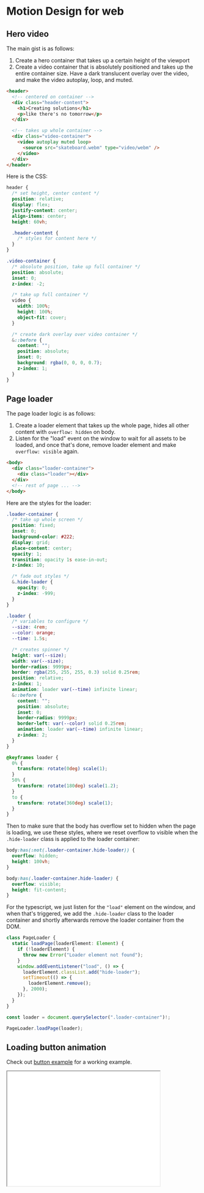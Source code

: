 # Motion Design for web

## Hero video

The main gist is as follows:

1. Create a hero container that takes up a certain height of the viewport
2. Create a video container that is absolutely positioned and takes up the entire container size. Have a dark translucent overlay over the video, and make the video autoplay, loop, and muted.

```html
<header>
  <!-- centered on container -->
  <div class="header-content">
    <h1>Creating solutions</h1>
    <p>like there's no tomorrow</p>
  </div>

  <!-- takes up whole container -->
  <div class="video-container">
    <video autoplay muted loop>
      <source src="skateboard.webm" type="video/webm" />
    </video>
  </div>
</header>
```

Here is the CSS:

```css
header {
  /* set height, center content */
  position: relative;
  display: flex;
  justify-content: center;
  align-items: center;
  height: 60vh;

  .header-content {
    /* styles for content here */
  }
}

.video-container {
  /* absolute position, take up full container */
  position: absolute;
  inset: 0;
  z-index: -2;

  /* take up full container */
  video {
    width: 100%;
    height: 100%;
    object-fit: cover;
  }

  /* create dark overlay over video container */
  &::before {
    content: "";
    position: absolute;
    inset: 0;
    background: rgba(0, 0, 0, 0.7);
    z-index: 1;
  }
}
```

## Page loader

The page loader logic is as follows:

1. Create a loader element that takes up the whole page, hides all other content with `overflow: hidden` on body.
2. Listen for the "load" event on the window to wait for all assets to be loaded, and once that's done, remove loader element and make `overflow: visible` again.

```html
<body>
  <div class="loader-container">
    <div class="loader"></div>
  </div>
  <!-- rest of page ... -->
</body>
```

Here are the styles for the loader:

```css
.loader-container {
  /* take up whole screen */
  position: fixed;
  inset: 0;
  background-color: #222;
  display: grid;
  place-content: center;
  opacity: 1;
  transition: opacity 1s ease-in-out;
  z-index: 10;

  /* fade out styles */
  &.hide-loader {
    opacity: 0;
    z-index: -999;
  }
}

.loader {
  /* variables to configure */
  --size: 4rem;
  --color: orange;
  --time: 1.5s;

  /* creates spinner */
  height: var(--size);
  width: var(--size);
  border-radius: 9999px;
  border: rgba(255, 255, 255, 0.3) solid 0.25rem;
  position: relative;
  z-index: 1;
  animation: loader var(--time) infinite linear;
  &::before {
    content: "";
    position: absolute;
    inset: 0;
    border-radius: 9999px;
    border-left: var(--color) solid 0.25rem;
    animation: loader var(--time) infinite linear;
    z-index: 2;
  }
}

@keyframes loader {
  0% {
    transform: rotate(0deg) scale(1);
  }
  50% {
    transform: rotate(180deg) scale(1.2);
  }
  to {
    transform: rotate(360deg) scale(1);
  }
}
```

Then to make sure that the body has overflow set to hidden when the page is loading, we use these styles, where we reset overflow to visible when the `.hide-loader` class is applied to the loader container:

```css
body:has(:not(.loader-container.hide-loader)) {
  overflow: hidden;
  height: 100vh;
}

body:has(.loader-container.hide-loader) {
  overflow: visible;
  height: fit-content;
}
```

For the typescript, we just listen for the `"load"` element on the window, and when that's triggered, we add the `.hide-loader` class to the loader container and shortly afterwards remove the loader container from the DOM.

```ts
class PageLoader {
  static loadPage(loaderElement: Element) {
    if (!loaderElement) {
      throw new Error("Loader element not found");
    }
    window.addEventListener("load", () => {
      loaderElement.classList.add("hide-loader");
      setTimeout(() => {
        loaderElement.remove();
      }, 2000);
    });
  }
}

const loader = document.querySelector(".loader-container")!;

PageLoader.loadPage(loader);
```

## Loading button animation

Check out [button example](/examples/loading-button) for a working example.

<iframe
  src="/examples/loading-button"
  width="400"
  height="300"
  loading="lazy"
  scrolling="no"
/>

For this animation, we create a loading animation where three dots bounce up and down.

Here are the steps:

1. When the button is clicked, wait for some asynchronous operation to finish. Before that, add the `.loading` class to the button and append a loading container with three dot elements inside of it. That loading container will be overlayed on top of the button to hide the text content.
2. When the async operation is finished, remove the loading dots from the DOM and remove the loading class.

```css
.btn {
  --bg-color: #000000;
  --text-color: #ffffff;
  background-color: var(--bg-color);
  border-radius: 9999px;
  width: 15rem;
  padding: 0.5rem;
  text-align: center;
  font-weight: 600;
  color: var(--text-color);
  text-transform: capitalize;
  font-size: 1rem;
  overflow: hidden;
  cursor: pointer;
}

.btn.loading {
  /* prevent overflow */
  overflow: hidden;
  position: relative;
  cursor: wait;

  /*  */
  .loader-container {
    display: flex;
    position: absolute;
    top: 0;
    left: 0;
    width: 100%;
    height: 100%;
    z-index: 10;
    background-color: var(--bg-color);
    gap: 0.5rem;
    justify-content: center;
    align-items: center;
    .dot {
      width: 0.5rem;
      height: 0.5rem;
      border-radius: 9999px;
      background-color: var(--text-color);
      animation: loading 1s infinite ease-in-out;
      animation-delay: calc(var(--num) * 0.1s);
    }
  }
}

@keyframes loading {
  0% {
    transform: scale(1);
  }
  33% {
    transform: scale(1.5);
  }
  66% {
    transform: scale(0.5);
  }
  100% {
    transform: scale(1);
  }
}
```

And this is the script. Here's the basic flow:

1. Button gets clicked
2. Add loading class, append loading container with dots inside of button.
3. After async operation completes, remove classes and loading container.

```ts
class LoadingButton {
  constructor(private button: HTMLButtonElement) {}

  onClick(cb: () => void | Promise<void>) {
    const button = this.button;
    button.addEventListener("click", async () => {
      // add css classes and add dots
      button.classList.add("loading");
      const loaderContainer = document.createElement("div");
      loaderContainer.classList.add("loader-container");
      loaderContainer.innerHTML = `
        <div class="dot" style="--num:1;"></div>
        <div class="dot" style="--num:2;"></div>
        <div class="dot" style="--num:3;"></div>
    `;
      button.appendChild(loaderContainer);

      // perform callback
      await cb();

      // remove loading styles
      button.classList.remove("loading");
      loaderContainer.remove();
    });
  }
}

const button = new LoadingButton(document.querySelector("button")!);

const sleep = (ms: number) => new Promise((resolve) => setTimeout(resolve, ms));

// simulate network request for 5 seconds
button.onClick(async () => {
  await sleep(5000);
});
```

## Hamburger button

```html
<button class="menu-button">
  <span></span>
  <span></span>
  <span></span>
</button>
```

```css
.menu-button {
  display: flex;
  flex-direction: column;
  justify-content: space-between;
  align-items: stretch;
  width: 1.25rem;
  height: 1rem;
  border: none;
  background: none;
  cursor: pointer;

  span {
    width: 100%;
    display: block;
    height: 2px;
    background-color: #222;
    border-radius: 0.25rem;
    transition: transform 0.3s ease;

    &:nth-child(2) {
      transform-origin: center center;
    }
  }
}

.menu-button.menu-button-open {
  span:nth-child(1) {
    transform: translat    <button class="menu-button">
      <span></span>
      <span></span>
      <span></span>
    </button>
    transform: scaleX(0);
  }
  span:nth-child(3) {
    transform: translate3d(0, -8px, 0) rotate(-45deg);
  }
}
```

## Creating a debugger element for mousemouse Events

First, create the debugger class that instantiates a `.debugger` element in the DOM.

```typescript
class Debugger {
  private static _element: HTMLElement;

  private static get element() {
    if (!Debugger._element) {
      return Debugger.create();
    }
    return Debugger._element;
  }

  private static create() {
    try {
      const debuggerElement = selectWithThrow(".debugger") as HTMLElement;
      return debuggerElement;
    } catch (error) {
      console.log("creating new debugger element");
      const debuggerElement = document.createElement("div");
      debuggerElement.classList.add("debugger");
      document.body.appendChild(debuggerElement);
      return debuggerElement;
    }
  }

  static hideDebugger() {
    Debugger.element.style.display = "none";
  }

  static showDebugger() {
    Debugger.element.style.display = "block";
  }

  static displayInfo(info: Record<string, any>) {
    Debugger.element.innerHTML = "";
    const list = document.createElement("ul");
    for (const key in info) {
      const listItem = document.createElement("li");
      listItem.textContent = `${key}: ${info[key]}`;
      list.appendChild(listItem);
    }
    Debugger.element.appendChild(list);
  }
}
```

Then here is the CSS:

```css
.debugger {
  position: fixed;
  left: 0;
  bottom: 0;
  background-color: rgba(34, 34, 34, 0.725);
  box-shadow: 0 5px 10px rgba(0, 0, 0, 0.1);
  padding: 1rem;
  min-width: 15rem;
  max-width: 20rem;
  min-height: 10rem;
  color: white;
}
```

And here is an example of how to use it:

```ts
Debugger.showDebugger();

const magneto = selectWithThrow(".magneto") as HTMLButtonElement;

magneto.addEventListener("mousemove", (e: MouseEvent) => {
  let { bottom, height, left, right, top, width, x, y } =
    magneto.getBoundingClientRect();
  const buttonStrength = 40;
  const textStrength = 80;
  Debugger.displayInfo({
    cursorX: e.clientX,
    cursorY: e.clientY,
    bottom,
    height,
    left,
    right,
    top,
    width,
    leftCornerOfElement: `(${x}, ${y})`,
  });
});
```
